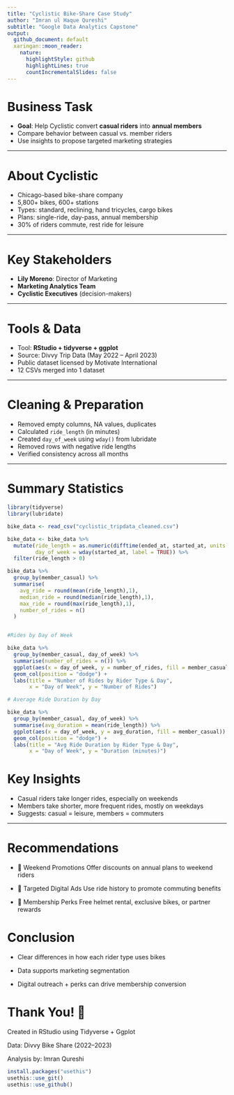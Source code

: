 ```yaml
---
title: "Cyclistic Bike-Share Case Study"
author: "Imran ul Haque Qureshi"
subtitle: "Google Data Analytics Capstone"
output:
  github_document: default
  xaringan::moon_reader:
    nature:
      highlightStyle: github
      highlightLines: true
      countIncrementalSlides: false
---
```


# Business Task

- **Goal**: Help Cyclistic convert **casual riders** into **annual members**
- Compare behavior between casual vs. member riders
- Use insights to propose targeted marketing strategies

---

# About Cyclistic

- Chicago-based bike-share company  
- 5,800+ bikes, 600+ stations
- Types: standard, reclining, hand tricycles, cargo bikes
- Plans: single-ride, day-pass, annual membership
- 30% of riders commute, rest ride for leisure

---

# Key Stakeholders

- **Lily Moreno**: Director of Marketing
- **Marketing Analytics Team**
- **Cyclistic Executives** (decision-makers)

---

# Tools & Data

- Tool: **RStudio + tidyverse + ggplot**
- Source: Divvy Trip Data (May 2022 – April 2023)
- Public dataset licensed by Motivate International
- 12 CSVs merged into 1 dataset

---

# Cleaning & Preparation

- Removed empty columns, NA values, duplicates
- Calculated `ride_length` (in minutes)
- Created `day_of_week` using `wday()` from lubridate
- Removed rows with negative ride lengths
- Verified consistency across all months

---

# Summary Statistics

```r
library(tidyverse)
library(lubridate)

bike_data <- read_csv("cyclistic_tripdata_cleaned.csv")

bike_data <- bike_data %>%
  mutate(ride_length = as.numeric(difftime(ended_at, started_at, units = "mins")),
         day_of_week = wday(started_at, label = TRUE)) %>%
  filter(ride_length > 0)

bike_data %>%
  group_by(member_casual) %>%
  summarise(
    avg_ride = round(mean(ride_length),1),
    median_ride = round(median(ride_length),1),
    max_ride = round(max(ride_length),1),
    number_of_rides = n()
  )


#Rides by Day of Week

bike_data %>%
  group_by(member_casual, day_of_week) %>%
  summarise(number_of_rides = n()) %>%
  ggplot(aes(x = day_of_week, y = number_of_rides, fill = member_casual)) +
  geom_col(position = "dodge") +
  labs(title = "Number of Rides by Rider Type & Day",
       x = "Day of Week", y = "Number of Rides")

# Average Ride Duration by Day

bike_data %>%
  group_by(member_casual, day_of_week) %>%
  summarise(avg_duration = mean(ride_length)) %>%
  ggplot(aes(x = day_of_week, y = avg_duration, fill = member_casual)) +
  geom_col(position = "dodge") +
  labs(title = "Avg Ride Duration by Rider Type & Day",
       x = "Day of Week", y = "Duration (minutes)")
```

# Key Insights

- Casual riders take longer rides, especially on weekends
- Members take shorter, more frequent rides, mostly on weekdays
- Suggests: casual = leisure, members = commuters


---

# Recommendations

- 🎯 Weekend Promotions
  Offer discounts on annual plans to weekend riders

- 📱 Targeted Digital Ads
  Use ride history to promote commuting benefits

- 🎁 Membership Perks
  Free helmet rental, exclusive bikes, or partner rewards
  

# Conclusion

- Clear differences in how each rider type uses bikes

- Data supports marketing segmentation

- Digital outreach + perks can drive membership conversion

# Thank You! 🙌
Created in RStudio using Tidyverse + Ggplot

Data: Divvy Bike Share (2022–2023)

Analysis by: Imran Qureshi



```r
install.packages("usethis")
usethis::use_git()
usethis::use_github()
```
